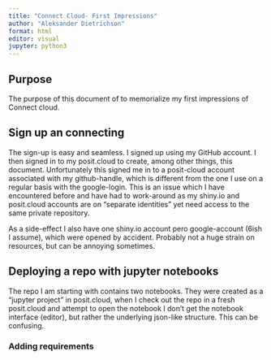 ```yaml
---
title: "Connect Cloud- First Impressions"
author: "Aleksander Dietrichson"
format: html
editor: visual
jupyter: python3
---
```


## Purpose

The purpose of this document of to memorialize my first impressions of Connect cloud.

## Sign up an connecting

The sign-up is easy and seamless. I signed up using my GitHub account. I then signed in to my posit.cloud to create, among other things, this document. Unfortunately this signed me in to a posit-cloud account associated with my github-handle, which is different from the one I use on a regular basis with the google-login. This is an issue which I have encountered before and have had to work-around as my shiny.io and posit.cloud accounts are on "separate identities" yet need access to the same private repository.

As a side-effect I also have one shiny.io account pero google-account (6ish I assume), which were opened by accident. Probably not a huge strain on resources, but can be annoying sometimes.

## Deploying a repo with jupyter notebooks

The repo I am starting with contains two notebooks. They were created as a "jupyter project" in posit.cloud, when I check out the repo in a fresh posit.cloud and attempt to open the notebook I don't get the notebook interface (editor), but rather the underlying json-like structure. This can be confusing.

### Adding requirements

## 
